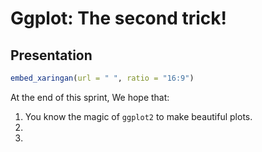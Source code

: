# Ggplot: The second trick!

## Presentation


```r
embed_xaringan(url = " ", ratio = "16:9")
```

At the end of this sprint, We hope that: 

1. You know the magic of `ggplot2` to make beautiful plots.
2. 
3. 



